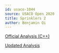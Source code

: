 ```yaml
---
id: usaco-1044
source: USACO Open 2020
title: Sprinklers 2
author: Benjamin Qi
---
```


[Official Analysis (C++)](http://www.usaco.org/current/data/sol_sprinklers2_platinum_open20.html)

[Updated Analysis](/analysis-sprinklers2.pdf)
